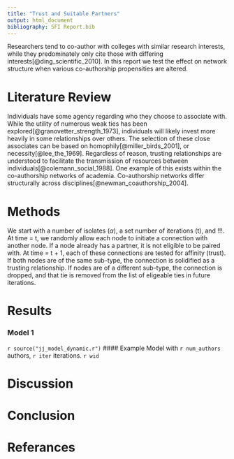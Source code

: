 ```yaml
---
title: "Trust and Suitable Partners"
output: html_document
bibliography: SFI Report.bib
---
```


  Researchers tend to co-author with colleges with similar research interests, while they predominately only cite those with differing interests[@ding_scientific_2010]. In this report we test the effect on network structure when various co-authorship propensities are altered. 
  

# Literature Review

  Individuals have some agency regarding who they choose to associate with. While the utility of numerous weak ties has been explored[@granovetter_strength_1973], individuals will likely invest more heavily in some relationships over others. The selection of these close associates can be based on homophily[@miller_birds_2001], or necessity[@lee_the_1969]. Regardless of reason, trusting relationships are understood to facilitate the transmission of resources between individuals[@colemann_social_1988].
  One example of this exists within the co-authorship networks of academia. Co-authorship networks differ structurally across disciplines[@newman_coauthorship_2004]. 

# Methods

  We start with a number of isolates ($\alpha$), a set number of iterations (t), and !!!. At time = t, we randomly allow each node to initiate a connection with another node. If a node already has a partner, it is not eligible to be paired with. At time = t + 1, each of these connections are tested for affinity (trust). If both nodes are of the same sub-type, the connection is solidified as a trusting relationship. If nodes are of a different sub-type, the connection is dropped, and that tie is removed from the list of eligeable ties in future iterations.

# Results
### Model 1
`r source("jj_model_dynamic.r")`
#### Example Model with `r num_authors` authors, `r iter` iterations.
`r wid`

# Discussion

# Conclusion

# Referances
